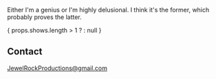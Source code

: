 
<Banner />

<Container>

<div className="text-center">

Either I'm a genius or I'm highly delusional. I think it's the former, which probably proves the latter.

</div>

<Youtube url="https://www.youtube.com/watch?v=gHXfAQlqvV8" />

<Releases releases={props.releases} />

<div>
{
  props.shows.length > 1 ? <Shows shows={props.shows} /> : null
}
</div>

## Contact

<!--
  The `id="contact"` attribute below is for creating internal anchor link.
  You can remove/change it, but make sure you edit the corresponding link
  in src/gatsby-theme-musician/config/navigation.yml
  See: https://learn.freecodecamp.org/responsive-web-design/basic-html-and-html5/link-to-internal-sections-of-a-page-with-anchor-elements/
-->

<div id="contact" className="text-center">

<MdEmail focusable="false" aria-hidden="true" /> JewelRockProductions@gmail.com

</div>

</Container>
